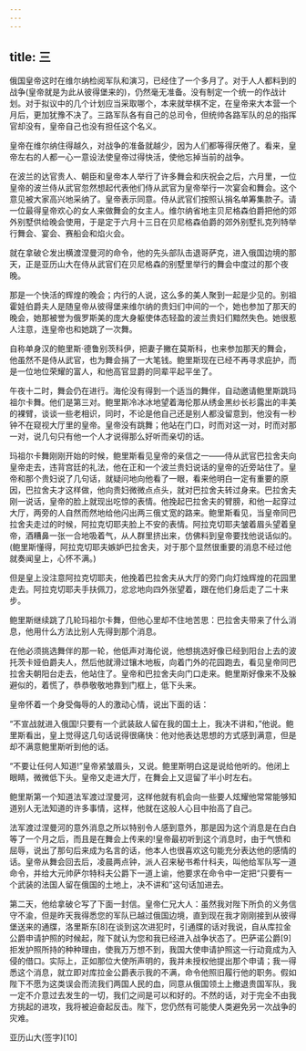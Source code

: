 ```yaml
---
---
---
```

title: 三
---




俄国皇帝这时在维尔纳检阅军队和演习，已经住了一个多月了。对于人人都料到的战争(皇帝就是为此从彼得堡来的)，仍然毫无准备。没有制定一个统一的作战计划。对于拟议中的几个计划应当采取哪个，本来就举棋不定，在皇帝来大本营一个月后，更加犹豫不决了。三路军队各有自己的总司令，但统帅各路军队的总的指挥官却没有，皇帝自己也没有担任这个名义。

皇帝在维尔纳住得越久，对战争的准备就越少，因为人们都等得厌倦了。看来，皇帝左右的人都一心一意设法使皇帝过得快活，使他忘掉当前的战争。

在波兰的达官贵人、朝臣和皇帝本人举行了许多舞会和庆祝会之后，六月里，一位皇帝的波兰侍从武官忽然想起代表他们侍从武官为皇帝举行一次宴会和舞会。这个意见被大家高兴地采纳了。皇帝表示同意。侍从武官们按照认捐名单筹集款子。请一位最得皇帝欢心的女人来做舞会的女主人。维尔纳省地主贝尼格森伯爵把他的郊外别墅供给晚会使用，于是定于六月十三日在贝尼格森伯爵的郊外别墅扎克列特举行舞会、宴会、赛船会和焰火会。

就在拿破仑发出横渡涅曼河的命令，他的先头部队击退哥萨克，进入俄国边境的那天，正是亚历山大在侍从武官们在贝尼格森的别墅里举行的舞会中度过的那个夜晚。

那是一个快活的辉煌的晚会；内行的人说，这么多的美人聚到一起是少见的。别祖霍娃伯爵夫人是随皇帝从彼得堡来维尔纳的贵妇们中间的一个，她也参加了那天的晚会，她那被誉为俄罗斯美的庞大身躯使体态轻盈的波兰贵妇们黯然失色。她很惹人注意，连皇帝也和她跳了一次舞。

自称单身汉的鲍里斯·德鲁别茨科伊，把妻子撇在莫斯科，也来参加那天的舞会，他虽然不是侍从武官，也为舞会捐了一大笔钱。鲍里斯现在已经不再寻求庇护，而是一位地位荣耀的富人，和他高官显爵的同辈平起平坐了。

午夜十二时，舞会仍在进行。海伦没有得到一个适当的舞伴，自动邀请鲍里斯跳玛祖尔卡舞。他们是第三对。鲍里斯冷冰冰地望着海伦那从绣金黑纱长衫露出的丰美的裸臂，谈谈一些老相识，同时，不论是他自己还是别人都没留意到，他没有一秒钟不在窥视大厅里的皇帝。皇帝没有跳舞；他站在门口，时而对这一对，时而对那一对，说几句只有他一个人才说得那么好听而亲切的话。

玛祖尔卡舞刚刚开始的时候，鲍里斯看见皇帝的亲信之一——侍从武官巴拉舍夫向皇帝走去，违背宫廷的礼法，他在正和一个波兰贵妇说话的皇帝的近旁站住了。皇帝和那个贵妇说了几句话，就疑问地向他看了一眼，看来他明白一定有重要的原因，巴拉舍夫才这样做，他向贵妇微微点点头，就对巴拉舍夫转过身来。巴拉舍夫刚一说话，皇帝的脸上就现出吃惊的表情。他挽起巴拉舍夫的臂膀，和他一起穿过大厅，两旁的人自然而然地给他闪出两三俄丈宽的路来。鲍里斯看见，当皇帝同巴拉舍夫走过的时候，阿拉克切耶夫脸上不安的表情。阿拉克切耶夫皱着眉头望着皇帝，酒糟鼻一张一合地吸着气，从人群里挤出来，仿佛料到皇帝要找他说话似的。(鲍里斯懂得，阿拉克切耶夫嫉妒巴拉舍夫，对于那个显然很重要的消息不经过他就奏闻皇上，心怀不满。)

但是皇上没注意阿拉克切耶夫，他挽着巴拉舍夫从大厅的旁门向灯烛辉煌的花园里走去。阿拉克切耶夫手扶佩刀，忿忿地向四外张望着，跟在他们身后走了二十来步。

鲍里斯继续跳了几轮玛祖尔卡舞，但他心里却不住地苦思：巴拉舍夫带来了什么消息，他用什么方法比别人先得到那个消息。

在他必须挑选舞伴的那一轮，他低声对海伦说，他想挑选好像已经到阳台上去的波托茨卡娅伯爵夫人，然后他就滑过镶木地板，向着门外的花园跑去，看见皇帝同巴拉舍夫朝阳台走去，他站住了。皇帝和巴拉舍夫向门口走来。鲍里斯好像来不及躲避似的，着慌了，恭恭敬敬地靠到门框上，低下头来。

皇帝怀着一个身受侮辱的人的激动心情，说出下面的话：

“不宣战就进入俄国!只要有一个武装敌人留在我的国土上，我决不讲和，”他说。鲍里斯看出，皇上觉得这几句话说得很痛快：他对他表达思想的方式感到满意，但是却不满意鲍里斯听到他的话。

“不要让任何人知道!”皇帝紧皱眉头，又说。鲍里斯明白这是说给他听的。他闭上眼睛，微微低下头。皇帝又走进大厅，在舞会上又逗留了半小时左右。

鲍里斯第一个知道法军渡过涅曼河，这样他就有机会向一些要人炫耀他常常能够知道别人无法知道的许多事情，这样，他就在这般人心目中抬高了自己。

法军渡过涅曼河的意外消息之所以特别令人感到意外，那是因为这个消息是在白白等了一个月之后，而且是在舞会上传来的!皇帝最初听到这个消息时，由于气愤和屈辱，说出了那句后来成为名言的话，他本人也很喜欢这句能充分表达他的感情的话。皇帝从舞会回去后，凌晨两点钟，派人召来秘书希什科夫，叫他给军队写一道命令，并给大元帅萨尔特科夫公爵下一道上谕，他要求在命令中一定把“只要有一个武装的法国人留在俄国的土地上，决不讲和”这句话加进去。

第二天，他给拿破仑写了下面一封信。皇帝仁兄大人：虽然我对陛下所负的义务信守不渝，但是昨天我得悉您的军队已越过俄国边境，直到现在我才刚刚接到从彼得堡送来的通牒，洛里斯东[8]在谈到这次进犯时，引通牒的话对我说，自从库拉金公爵申请护照的时候起，陛下就认为您和我已经进入战争状态了。巴萨诺公爵[9]拒发护照所持的种种理由，使我万万想不到，我国大使申请护照这一行动竟成为入侵的借口。实际上，正如那位大使所声明的，我并未授权他提出那个申请；我一得悉这个消息，就立即对库拉金公爵表示我的不满，命令他照旧履行他的职务。假如陛下不愿为这类误会而流我们两国人民的血，同意从俄国领土上撤退贵国军队，我一定不介意过去发生的一切，我们之间是可以和好的。不然的话，对于完全不由我方挑起的进攻，我将被迫奋起反击。陛下，您仍然有可能使人类避免另一次战争的灾难。

亚历山大(签字)[10]